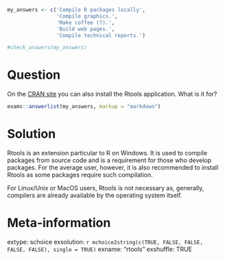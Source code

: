 ```r
my_answers <- c('Compile R packages locally', 
                'Compile graphics.',
                'Make coffee (?).',
                'Build web pages.',
                'Compile technical reports.')

#check_answers(my_answers)
```

Question
========

On the [CRAN site](https://cloud.r-project.org/bin/windows/) you can also install the Rtools application. What is it for?


```r
exams::answerlist(my_answers, markup = "markdown")
```

Solution
================

Rtools is an extension particular to R on Windows. It is used to compile packages from source code and is a requirement for those who develop packages. For the average user, however, it is also recommended to install Rtools as some packages require such compilation.

For Linux/Unix or MacOS users, Rtools is not necessary as, generally, compilers are already available by the operating system itself.


Meta-information
================
extype: schoice
exsolution: `r mchoice2string(c(TRUE, FALSE, FALSE, FALSE, FALSE), single = TRUE)`
exname: "rtools"
exshuffle: TRUE

